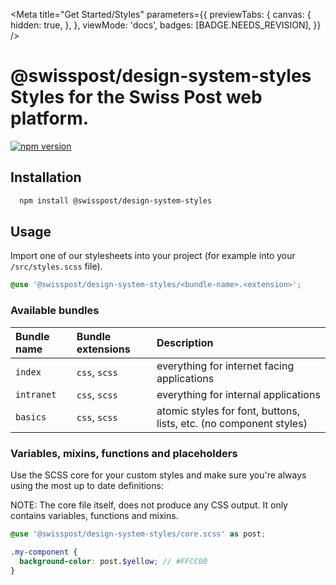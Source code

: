 
<Meta
  title="Get Started/Styles"
  parameters={{
    previewTabs: {
      canvas: {
        hidden: true,
      },
    },
    viewMode: 'docs',
    badges: [BADGE.NEEDS_REVISION],
  }}
/>

<h1>@swisspost/design-system-styles<br><span class="fw-light">Styles for the Swiss Post web platform.</span></h1>

[![npm version](https://badge.fury.io/js/@swisspost%2Fdesign-system-styles.svg)](https://badge.fury.io/js/@swisspost%2Fdesign-system-styles)

## Installation

```bash dark
  npm install @swisspost/design-system-styles
```

## Usage

Import one of our stylesheets into your project (for example into your `/src/styles.scss` file).

```scss dark
@use '@swisspost/design-system-styles/<bundle-name>.<extension>';
```

### Available bundles

| Bundle name | Bundle extensions | Description                                                        |
| :---------- | :---------------- | :----------------------------------------------------------------- |
| `index`     | `css`, `scss`     | everything for internet facing applications                        |
| `intranet`  | `css`, `scss`     | everything for internal applications                               |
| `basics`    | `css`, `scss`     | atomic styles for font, buttons, lists, etc. (no component styles) |

### Variables, mixins, functions and placeholders

Use the SCSS core for your custom styles and make sure you're always using the most up to date definitions:

<p class="alert alert-info alert-md">
  NOTE: The core file itself, does not produce any CSS output. It only contains variables, functions
  and mixins.
</p>

```scss dark
@use '@swisspost/design-system-styles/core.scss' as post;

.my-component {
  background-color: post.$yellow; // #FFCC00
}
```
